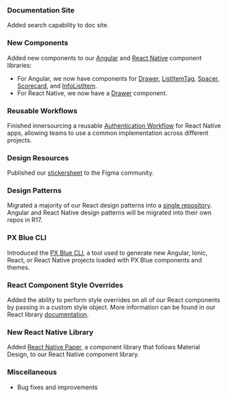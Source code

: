 ### Documentation Site

Added search capability to doc site.

### New Components

Added new components to our [Angular](https://pxblue-components.github.io/angular) and [React Native](https://pxblue-components.github.io/react-native) component libraries:

-   For Angular, we now have components for [Drawer](https://pxblue-components.github.io/angular/?path=/info/components-drawer--readme), [ListItemTag](https://pxblue-components.github.io/angular/?path=/info/components-list-item-tag--readme), [Spacer](https://pxblue-components.github.io/angular/?path=/info/components-spacer--readme),
    [Scorecard](https://pxblue-components.github.io/angular/?path=/info/components-score-card--readme), and [InfoListItem](https://pxblue-components.github.io/angular/?path=/info/components-info-list-item--readme).
-   For React Native, we now have a [Drawer](https://pxblue-components.github.io/react-native/?path=/info/components-documentation--drawer) component.

### Reusable Workflows

Finished innersourcing a reusable [Authentication Workflow](https://www.npmjs.com/package/@pxblue/react-native-auth-workflow) for React Native apps, allowing teams to use a common implementation across different projects.

### Design Resources

Published our [stickersheet](https://www.figma.com/community/file/852558784352181868) to the Figma community.

### Design Patterns

Migrated a majority of our React design patterns into a [single repository](https://codesandbox.io/s/github/pxblue/react-design-patterns). Angular and React Native design patterns will be migrated into their own repos in R17.

### PX Blue CLI

Introduced the [PX Blue CLI](https://www.npmjs.com/package/@pxblue/cli), a tool used to generate new Angular, Ionic, React, or React Native projects loaded with PX Blue components and themes.

### React Component Style Overrides

Added the ability to perform style overrides on all of our React components by passing in a custom style object.  More information can be found in our React library [documentation](https://pxblue-components.github.io/react/?path=/story/intro-overview--px-blue-react-components).

### New React Native Library

Added [React Native Paper](https://callstack.github.io/react-native-paper/), a component library that follows Material Design, to our React Native component library.

### Miscellaneous

-   Bug fixes and improvements
